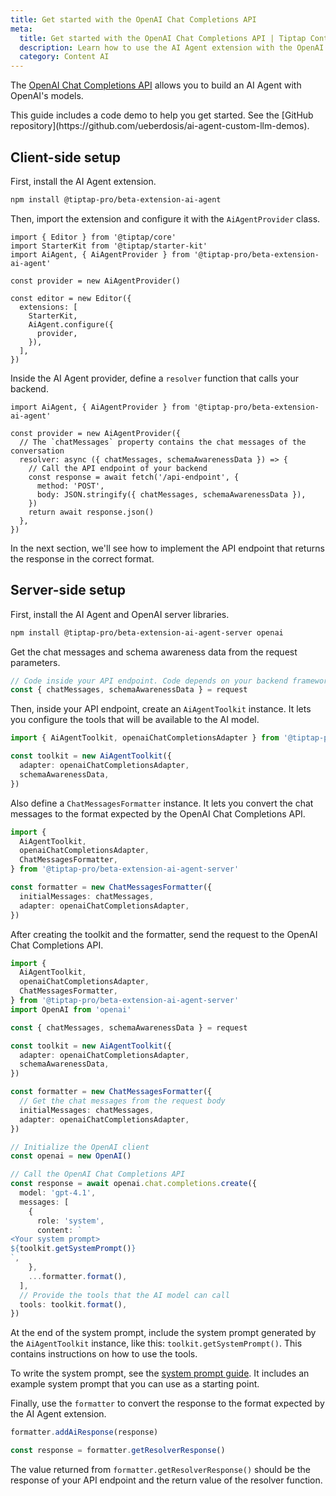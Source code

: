 ```yaml
---
title: Get started with the OpenAI Chat Completions API
meta:
  title: Get started with the OpenAI Chat Completions API | Tiptap Content AI
  description: Learn how to use the AI Agent extension with the OpenAI Chat Completions API.
  category: Content AI
---
```



The [OpenAI Chat Completions API](https://platform.openai.com/docs/api-reference/chat?lang=javascript) allows you to build an AI Agent with OpenAI's models.

<Callout title="Code demo available" variant="info">
  This guide includes a code demo to help you get started. See the [GitHub
  repository](https://github.com/ueberdosis/ai-agent-custom-llm-demos).
</Callout>

## Client-side setup

First, install the AI Agent extension.

```bash
npm install @tiptap-pro/beta-extension-ai-agent
```

Then, import the extension and configure it with the `AiAgentProvider` class.

```tsx
import { Editor } from '@tiptap/core'
import StarterKit from '@tiptap/starter-kit'
import AiAgent, { AiAgentProvider } from '@tiptap-pro/beta-extension-ai-agent'

const provider = new AiAgentProvider()

const editor = new Editor({
  extensions: [
    StarterKit,
    AiAgent.configure({
      provider,
    }),
  ],
})
```

Inside the AI Agent provider, define a `resolver` function that calls your backend.

```tsx
import AiAgent, { AiAgentProvider } from '@tiptap-pro/beta-extension-ai-agent'

const provider = new AiAgentProvider({
  // The `chatMessages` property contains the chat messages of the conversation
  resolver: async ({ chatMessages, schemaAwarenessData }) => {
    // Call the API endpoint of your backend
    const response = await fetch('/api-endpoint', {
      method: 'POST',
      body: JSON.stringify({ chatMessages, schemaAwarenessData }),
    })
    return await response.json()
  },
})
```

In the next section, we'll see how to implement the API endpoint that returns the response in the correct format.

## Server-side setup

First, install the AI Agent and OpenAI server libraries.

```bash
npm install @tiptap-pro/beta-extension-ai-agent-server openai
```

Get the chat messages and schema awareness data from the request parameters.

```ts
// Code inside your API endpoint. Code depends on your backend framework
const { chatMessages, schemaAwarenessData } = request
```

Then, inside your API endpoint, create an `AiAgentToolkit` instance. It lets you configure the tools that will be available to the AI model.

```ts
import { AiAgentToolkit, openaiChatCompletionsAdapter } from '@tiptap-pro/beta-extension-ai-agent-server'

const toolkit = new AiAgentToolkit({
  adapter: openaiChatCompletionsAdapter,
  schemaAwarenessData,
})
```

Also define a `ChatMessagesFormatter` instance. It lets you convert the chat messages to the format expected by the OpenAI Chat Completions API.

```ts
import {
  AiAgentToolkit,
  openaiChatCompletionsAdapter,
  ChatMessagesFormatter,
} from '@tiptap-pro/beta-extension-ai-agent-server'

const formatter = new ChatMessagesFormatter({
  initialMessages: chatMessages,
  adapter: openaiChatCompletionsAdapter,
})
```

After creating the toolkit and the formatter, send the request to the OpenAI Chat Completions API.

```ts
import {
  AiAgentToolkit,
  openaiChatCompletionsAdapter,
  ChatMessagesFormatter,
} from '@tiptap-pro/beta-extension-ai-agent-server'
import OpenAI from 'openai'

const { chatMessages, schemaAwarenessData } = request

const toolkit = new AiAgentToolkit({
  adapter: openaiChatCompletionsAdapter,
  schemaAwarenessData,
})

const formatter = new ChatMessagesFormatter({
  // Get the chat messages from the request body
  initialMessages: chatMessages,
  adapter: openaiChatCompletionsAdapter,
})

// Initialize the OpenAI client
const openai = new OpenAI()

// Call the OpenAI Chat Completions API
const response = await openai.chat.completions.create({
  model: 'gpt-4.1',
  messages: [
    {
      role: 'system',
      content: `
<Your system prompt>
${toolkit.getSystemPrompt()}
`,
    },
    ...formatter.format(),
  ],
  // Provide the tools that the AI model can call
  tools: toolkit.format(),
})
```

At the end of the system prompt, include the system prompt generated by the `AiAgentToolkit` instance, like this: `toolkit.getSystemPrompt()`. This contains instructions on how to use the tools.

To write the system prompt, see the [system prompt guide](/content-ai/capabilities/agent/configure/system-prompt). It includes an example system prompt that you can use as a starting point.

Finally, use the `formatter` to convert the response to the format expected by the AI Agent extension.

```ts
formatter.addAiResponse(response)

const response = formatter.getResolverResponse()
```

The value returned from `formatter.getResolverResponse()` should be the response of your API endpoint and the return value of the resolver function.
